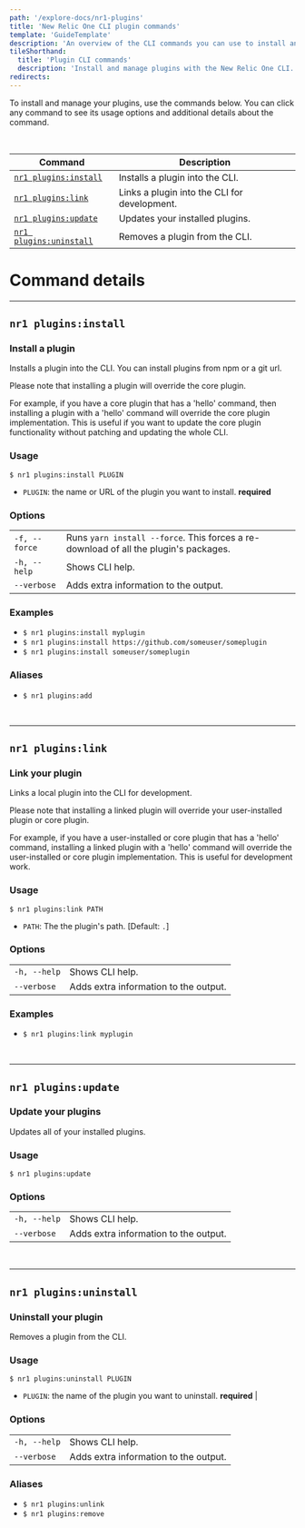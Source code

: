```yaml
---
path: '/explore-docs/nr1-plugins'
title: 'New Relic One CLI plugin commands'
template: 'GuideTemplate'
description: 'An overview of the CLI commands you can use to install and manage your plugins.'
tileShorthand:
  title: 'Plugin CLI commands'
  description: 'Install and manage plugins with the New Relic One CLI.'
redirects:
---
```


<Intro>

To install and manage your plugins, use the commands below. You can click any command to see its usage options and additional details about the command.

</Intro>

<br/>

| Command | Description |
|---|---|
| [`nr1 plugins:install`](#nr1-pluginsinstall)    | Installs a plugin into the CLI. |
| [`nr1 plugins:link`](#nr1-pluginslink)    | Links a plugin into the CLI for development. |
| [`nr1 plugins:update`](#nr1-pluginsupdate)    | Updates your installed plugins. |
| [`nr1 plugins:uninstall`](#nr1-pluginsuninstall)    | Removes a plugin from the CLI. |

# Command details

***

## `nr1 plugins:install`
### Install a plugin
Installs a plugin into the CLI. You can install plugins from npm or a git url.

Please note that installing a plugin will override the core plugin.

 For example, if you have a core plugin that has a 'hello' command, then installing a plugin with a 'hello' command will override the core plugin implementation. This is useful if you want to update the core plugin functionality without patching and updating the whole CLI.

### Usage
`$ nr1 plugins:install PLUGIN`
*  `PLUGIN`: the name or URL of the plugin you want to install. **required**

### Options
|   |   |
|---|---|
|  `-f, --force`  | Runs `yarn install --force`. This forces a re-download of all the plugin's packages. |
|  `-h, --help`   | Shows CLI help. |
| `--verbose`     | Adds extra information to the output. |

### Examples
* `$ nr1 plugins:install myplugin`
* `$ nr1 plugins:install https://github.com/someuser/someplugin`
* `$ nr1 plugins:install someuser/someplugin`

### Aliases
* `$ nr1 plugins:add`

<br/>

*** 

## `nr1 plugins:link`
### Link your plugin
Links a local plugin into the CLI for development. 

Please note that installing a linked plugin will override your user-installed plugin or core plugin.

For example, if you have a user-installed or core plugin that has a 'hello' command, installing a linked plugin with a 'hello' command will override the user-installed or core plugin implementation. This is useful for development work.



### Usage
`$ nr1 plugins:link PATH`
* `PATH`: The the plugin's path. [Default: `.`]

### Options
|   |   |
|---|---|
|  `-h, --help`   | Shows CLI help. |
| `--verbose`     | Adds extra information to the output. |

### Examples
*  `$ nr1 plugins:link myplugin` 

<br/>

*** 

## `nr1 plugins:update`
### Update your plugins
Updates all of your installed plugins.

### Usage
`$ nr1 plugins:update`

### Options
|   |   |
|---|---|
|  `-h, --help`   | Shows CLI help. |
| `--verbose`     | Adds extra information to the output. |

<br/>

*** 

## `nr1 plugins:uninstall`
### Uninstall your plugin
Removes a plugin from the CLI. 

### Usage
`$ nr1 plugins:uninstall PLUGIN`
* `PLUGIN`: the name of the plugin you want to uninstall. **required** |

### Options
|   |   |
|---|---|
|  `-h, --help`   | Shows CLI help. |
| `--verbose`     | Adds extra information to the output. |

### Aliases
* `$ nr1 plugins:unlink`
* `$ nr1 plugins:remove`